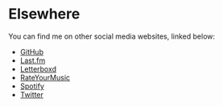 # Elsewhere

You can find me on other social media websites, linked below:

- [GitHub](https://github.com/bozbalci/)
- [Last.fm](https://last.fm/user/theconjuring666)
- [Letterboxd](https://letterboxd.com/bozbalci)
- [RateYourMusic](https://rateyourmusic.com/~bozbalci)
- [Spotify](https://open.spotify.com/user/bozbalci)
- [Twitter](https://twitter.com/bozbalci/)
